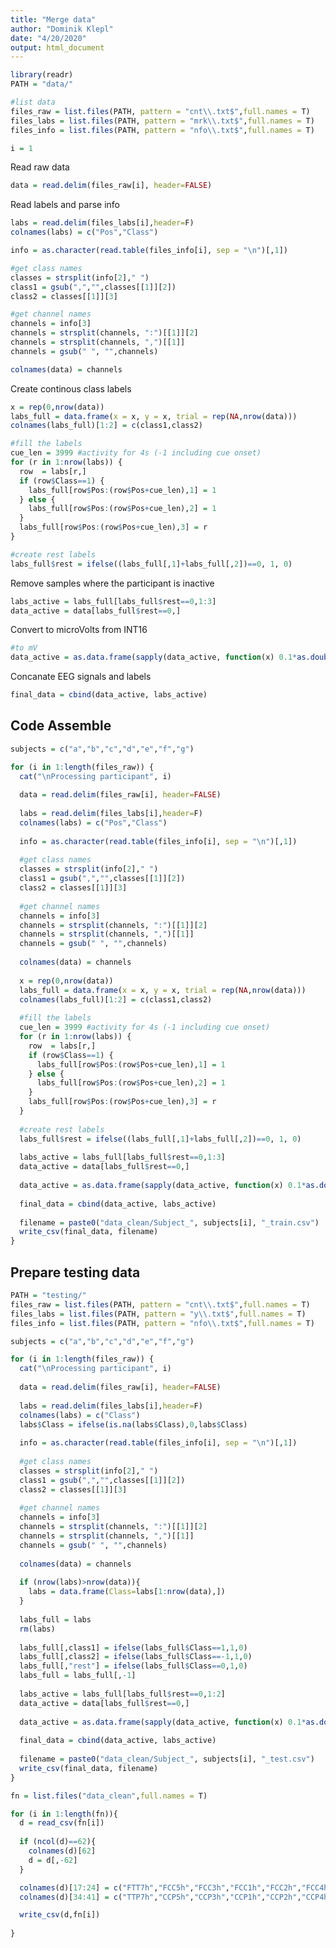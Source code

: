 ```yaml
---
title: "Merge data"
author: "Dominik Klepl"
date: "4/20/2020"
output: html_document
---
```

```r
library(readr)
PATH = "data/"

#list data
files_raw = list.files(PATH, pattern = "cnt\\.txt$",full.names = T)
files_labs = list.files(PATH, pattern = "mrk\\.txt$",full.names = T)
files_info = list.files(PATH, pattern = "nfo\\.txt$",full.names = T)

i = 1
```


Read raw data
```r
data = read.delim(files_raw[i], header=FALSE)
```

Read labels and parse info
```r
labs = read.delim(files_labs[i],header=F)
colnames(labs) = c("Pos","Class")

info = as.character(read.table(files_info[i], sep = "\n")[,1])

#get class names
classes = strsplit(info[2]," ")
class1 = gsub(",","",classes[[1]][2])
class2 = classes[[1]][3]

#get channel names
channels = info[3]
channels = strsplit(channels, ":")[[1]][2]
channels = strsplit(channels, ",")[[1]]
channels = gsub(" ", "",channels)

colnames(data) = channels
```

Create continous class labels
```r
x = rep(0,nrow(data))
labs_full = data.frame(x = x, y = x, trial = rep(NA,nrow(data)))
colnames(labs_full)[1:2] = c(class1,class2)

#fill the labels
cue_len = 3999 #activity for 4s (-1 including cue onset)
for (r in 1:nrow(labs)) {
  row  = labs[r,]
  if (row$Class==1) {
    labs_full[row$Pos:(row$Pos+cue_len),1] = 1
  } else {
    labs_full[row$Pos:(row$Pos+cue_len),2] = 1
  }
  labs_full[row$Pos:(row$Pos+cue_len),3] = r
}

#create rest labels
labs_full$rest = ifelse((labs_full[,1]+labs_full[,2])==0, 1, 0)
```

Remove samples where the participant is inactive
```r
labs_active = labs_full[labs_full$rest==0,1:3]
data_active = data[labs_full$rest==0,]
```

Convert to microVolts from INT16
```r
#to mV
data_active = as.data.frame(sapply(data_active, function(x) 0.1*as.double(x)))
```

Concanate EEG signals and labels
```r
final_data = cbind(data_active, labs_active)
```


## Code Assemble
```r
subjects = c("a","b","c","d","e","f","g")

for (i in 1:length(files_raw)) {
  cat("\nProcessing participant", i)
  
  data = read.delim(files_raw[i], header=FALSE)
  
  labs = read.delim(files_labs[i],header=F)
  colnames(labs) = c("Pos","Class")
  
  info = as.character(read.table(files_info[i], sep = "\n")[,1])
  
  #get class names
  classes = strsplit(info[2]," ")
  class1 = gsub(",","",classes[[1]][2])
  class2 = classes[[1]][3]
  
  #get channel names
  channels = info[3]
  channels = strsplit(channels, ":")[[1]][2]
  channels = strsplit(channels, ",")[[1]]
  channels = gsub(" ", "",channels)
  
  colnames(data) = channels
  
  x = rep(0,nrow(data))
  labs_full = data.frame(x = x, y = x, trial = rep(NA,nrow(data)))
  colnames(labs_full)[1:2] = c(class1,class2)
  
  #fill the labels
  cue_len = 3999 #activity for 4s (-1 including cue onset)
  for (r in 1:nrow(labs)) {
    row  = labs[r,]
    if (row$Class==1) {
      labs_full[row$Pos:(row$Pos+cue_len),1] = 1
    } else {
      labs_full[row$Pos:(row$Pos+cue_len),2] = 1
    }
    labs_full[row$Pos:(row$Pos+cue_len),3] = r
  }
  
  #create rest labels
  labs_full$rest = ifelse((labs_full[,1]+labs_full[,2])==0, 1, 0)
  
  labs_active = labs_full[labs_full$rest==0,1:3]
  data_active = data[labs_full$rest==0,]
  
  data_active = as.data.frame(sapply(data_active, function(x) 0.1*as.double(x)))
  
  final_data = cbind(data_active, labs_active)
  
  filename = paste0("data_clean/Subject_", subjects[i], "_train.csv")
  write_csv(final_data, filename)
}
```

## Prepare testing data
```r
PATH = "testing/"
files_raw = list.files(PATH, pattern = "cnt\\.txt$",full.names = T)
files_labs = list.files(PATH, pattern = "y\\.txt$",full.names = T)
files_info = list.files(PATH, pattern = "nfo\\.txt$",full.names = T)

subjects = c("a","b","c","d","e","f","g")

for (i in 1:length(files_raw)) {
  cat("\nProcessing participant", i)
  
  data = read.delim(files_raw[i], header=FALSE)
  
  labs = read.delim(files_labs[i],header=F)
  colnames(labs) = c("Class")
  labs$Class = ifelse(is.na(labs$Class),0,labs$Class)
  
  info = as.character(read.table(files_info[i], sep = "\n")[,1])
  
  #get class names
  classes = strsplit(info[2]," ")
  class1 = gsub(",","",classes[[1]][2])
  class2 = classes[[1]][3]
  
  #get channel names
  channels = info[3]
  channels = strsplit(channels, ":")[[1]][2]
  channels = strsplit(channels, ",")[[1]]
  channels = gsub(" ", "",channels)
  
  colnames(data) = channels
  
  if (nrow(labs)>nrow(data)){
    labs = data.frame(Class=labs[1:nrow(data),])
  }
  
  labs_full = labs
  rm(labs)
  
  labs_full[,class1] = ifelse(labs_full$Class==1,1,0)
  labs_full[,class2] = ifelse(labs_full$Class==-1,1,0)
  labs_full[,"rest"] = ifelse(labs_full$Class==0,1,0)
  labs_full = labs_full[,-1]
  
  labs_active = labs_full[labs_full$rest==0,1:2]
  data_active = data[labs_full$rest==0,]
  
  data_active = as.data.frame(sapply(data_active, function(x) 0.1*as.double(x)))
  
  final_data = cbind(data_active, labs_active)
  
  filename = paste0("data_clean/Subject_", subjects[i], "_test.csv")
  write_csv(final_data, filename)
}
```

```r
fn = list.files("data_clean",full.names = T)

for (i in 1:length(fn)){
  d = read_csv(fn[i])
  
  if (ncol(d)==62){
    colnames(d)[62]
    d = d[,-62]
  }

  colnames(d)[17:24] = c("FTT7h","FCC5h","FCC3h","FCC1h","FCC2h","FCC4h","FCC6h","FTT8h")
  colnames(d)[34:41] = c("TTP7h","CCP5h","CCP3h","CCP1h","CCP2h","CCP4h","CCP6h","TTP8h")

  write_csv(d,fn[i])
  
}
```

